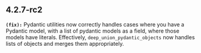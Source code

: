 ## 4.2.7-rc2
**`(fix):`** Pydantic utilities now correctly handles cases where you have a Pydantic model, with a list of pydantic models as a field, where those models have literals.
Effectively, `deep_union_pydantic_objects` now handles lists of objects and merges them appropriately.


